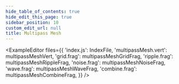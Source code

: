 ```yaml
---
hide_table_of_contents: true
hide_edit_this_page: true
sidebar_position: 10
custom_edit_url: null
title: Multipass Mesh
---
```



<ExampleEditor
  files={{
    'index.js': IndexFile,
    'multipassMesh.vert': multipassMeshVert,
    'grid.frag': multipassMeshGridFrag,
    'ripple.frag': multipassMeshRippleFrag,
    'noise.frag': multipassMeshNoiseFrag,
    'wave.frag': multipassMeshWaveFrag,
    'combine.frag': multipassMeshCombineFrag,
  }}
/>

